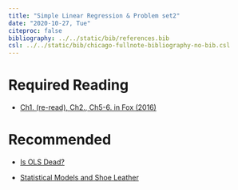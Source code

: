 ---
title: "Simple Linear Regression & Problem set2"
date: "2020-10-27, Tue"
citeproc: false
bibliography: ../../static/bib/references.bib
csl: ../../static/bib/chicago-fullnote-bibliography-no-bib.csl
---

# Required Reading

- <i class="fas fa-book"></i> [Ch1. (re-read), Ch2., Ch5-6. in Fox (2016)](https://www.dropbox.com/s/x4h76g5j3657m3w/John%20Fox%20-%20Applied%20Regression%20Analysis%20and%20Generalized%20Linear%20Models.pdf?dl=0)


# Recommended

- <i class="fas fa-file-pdf"></i> [Is OLS Dead?](https://www.dropbox.com/s/kczzjbf6tc1ksqt/w4_Is%20OLS%20dead.pdf?dl=0)

- <i class="fas fa-file-pdf"></i> [Statistical Models and Shoe Leather](https://www.dropbox.com/s/zuf1l9zosi7ujmh/w4_Statistical%20Models%20and%20Shoe%20Leather.pdf?dl=0)

